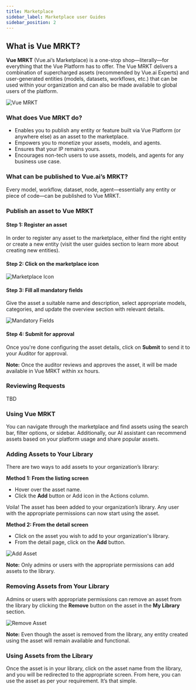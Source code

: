 ```yaml
---
title: Marketplace
sidebar_label: Marketplace user Guides
sidebar_position: 2
---
```



## What is Vue MRKT?

**Vue MRKT** (Vue.ai’s Marketplace) is a one-stop shop—literally—for everything that the Vue Platform has to offer. The Vue MRKT delivers a combination of supercharged assets (recommended by Vue.ai Experts) and user-generated entities (models, datasets, workflows, etc.) that can be used within your organization and can also be made available to global users of the platform.

![Vue MRKT](https://d1r1e7xjkfj7nz.cloudfront.net/image-20240909-170258.png)

### What does Vue MRKT do?

- Enables you to publish any entity or feature built via Vue Platform (or anywhere else) as an asset to the marketplace.
- Empowers you to monetize your assets, models, and agents.
- Ensures that your IP remains yours.
- Encourages non-tech users to use assets, models, and agents for any business use case.

### What can be published to Vue.ai’s MRKT?

Every model, workflow, dataset, node, agent—essentially any entity or piece of code—can be published to Vue MRKT.

### Publish an asset to Vue MRKT

#### Step 1: Register an asset

In order to register any asset to the marketplace, either find the right entity or create a new entity (visit the user guides section to learn more about creating new entities).

#### Step 2: Click on the marketplace icon

![Marketplace Icon](https://d1r1e7xjkfj7nz.cloudfront.net/image-20240909-170556.png)

#### Step 3: Fill all mandatory fields

Give the asset a suitable name and description, select appropriate models, categories, and update the overview section with relevant details.

![Mandatory Fields](https://d1r1e7xjkfj7nz.cloudfront.net/image-20240909-172530.png)

#### Step 4: Submit for approval

Once you're done configuring the asset details, click on **Submit** to send it to your Auditor for approval.

**Note:** Once the auditor reviews and approves the asset, it will be made available in Vue MRKT within xx hours.

### Reviewing Requests

TBD

### Using Vue MRKT

You can navigate through the marketplace and find assets using the search bar, filter options, or sidebar. Additionally, our AI assistant can recommend assets based on your platform usage and share popular assets.

### Adding Assets to Your Library

There are two ways to add assets to your organization’s library:

**Method 1: From the listing screen**

- Hover over the asset name.
- Click the **Add** button or Add icon in the Actions column.

Voila! The asset has been added to your organization’s library. Any user with the appropriate permissions can now start using the asset.

**Method 2: From the detail screen**

- Click on the asset you wish to add to your organization's library.
- From the detail page, click on the **Add** button.

![Add Asset](https://d1r1e7xjkfj7nz.cloudfront.net/image-20240909-173546.png)

**Note:** Only admins or users with the appropriate permissions can add assets to the library.

### Removing Assets from Your Library

Admins or users with appropriate permissions can remove an asset from the library by clicking the **Remove** button on the asset in the **My Library** section.

![Remove Asset](https://d1r1e7xjkfj7nz.cloudfront.net/image-20240909-174127.png)

**Note:** Even though the asset is removed from the library, any entity created using the asset will remain available and functional.

### Using Assets from the Library

Once the asset is in your library, click on the asset name from the library, and you will be redirected to the appropriate screen. From here, you can use the asset as per your requirement. It’s that simple.
